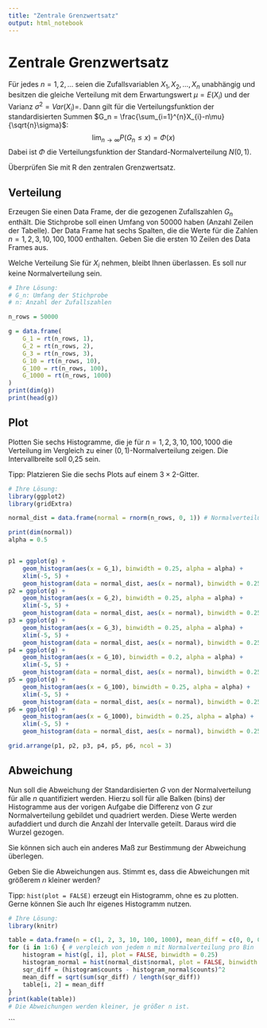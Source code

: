 ```yaml
---
title: "Zentrale Grenzwertsatz"
output: html_notebook
---
```


# Zentrale Grenzwertsatz

Für jedes $n=1,2,\ldots$ seien die Zufallsvariablen $X_1, X_2, \ldots, X_n$ unabhängig und besitzen die gleiche Verteilung mit dem Erwartungswert $\mu = E(X_i)$ und der Varianz $\sigma^2=Var(X_i)=$. Dann gilt für die Verteilungsfunktion der standardisierten Summen $G_n = \frac{\sum_{i=1}^{n}X_{i}-n\mu}{\sqrt{n}\sigma}$:
$$
\lim_{n\rightarrow\infty}P\left(G_n \leq x\right)=\Phi(x)
$$
Dabei ist $\Phi$ die Verteilungsfunktion der Standard-Normalverteilung $N(0,1)$.

Überprüfen Sie mit R den zentralen Grenzwertsatz.

## Verteilung

Erzeugen Sie einen Data Frame, der die gezogenen Zufallszahlen $G_n$ enthält. Die Stichprobe soll einen Umfang von 50000 haben (Anzahl Zeilen der Tabelle). Der Data Frame hat sechs Spalten, die die Werte für die Zahlen $n=1, 2, 3, 10, 100, 1000$ enthalten. Geben Sie die ersten 10 Zeilen des Data Frames aus.

Welche Verteilung Sie für $X_i$ nehmen, bleibt Ihnen überlassen. Es soll nur keine Normalverteilung sein.


```r
# Ihre Lösung:
# G_n: Umfang der Stichprobe
# n: Anzahl der Zufallszahlen

n_rows = 50000

g = data.frame(
    G_1 = rt(n_rows, 1),
    G_2 = rt(n_rows, 2),
    G_3 = rt(n_rows, 3),
    G_10 = rt(n_rows, 10),
    G_100 = rt(n_rows, 100),
    G_1000 = rt(n_rows, 1000)
)
print(dim(g))
print(head(g))
```

## Plot

Plotten Sie sechs Histogramme, die je für $n=1, 2, 3, 10, 100, 1000$ die Verteilung im Vergleich zu einer ($0,1$)-Normalverteilung zeigen. Die Intervallbreite soll 0,25 sein.

Tipp: Platzieren Sie die sechs Plots auf einem $3 \times 2$-Gitter.

```r
# Ihre Lösung:
library(ggplot2)
library(gridExtra)

normal_dist = data.frame(normal = rnorm(n_rows, 0, 1)) # Normalverteilung mit 50000 Zufallszahlen

print(dim(normal))
alpha = 0.5


p1 = ggplot(g) +
    geom_histogram(aes(x = G_1), binwidth = 0.25, alpha = alpha) +
    xlim(-5, 5) + 
    geom_histogram(data = normal_dist, aes(x = normal), binwidth = 0.25, color = "red")
p2 = ggplot(g) +
    geom_histogram(aes(x = G_2), binwidth = 0.25, alpha = alpha) +
    xlim(-5, 5) +
    geom_histogram(data = normal_dist, aes(x = normal), binwidth = 0.25, color = "red")
p3 = ggplot(g) +
    geom_histogram(aes(x = G_3), binwidth = 0.25, alpha = alpha) +
    xlim(-5, 5) +
    geom_histogram(data = normal_dist, aes(x = normal), binwidth = 0.25, color = "red")
p4 = ggplot(g) +
    geom_histogram(aes(x = G_10), binwidth = 0.2, alpha = alpha) +
    xlim(-5, 5) +
    geom_histogram(data = normal_dist, aes(x = normal), binwidth = 0.25, color = "red")
p5 = ggplot(g) +
    geom_histogram(aes(x = G_100), binwidth = 0.25, alpha = alpha) +
    xlim(-5, 5) +
    geom_histogram(data = normal_dist, aes(x = normal), binwidth = 0.25, color = "red")
p6 = ggplot(g) +
    geom_histogram(aes(x = G_1000), binwidth = 0.25, alpha = alpha) +
    xlim(-5, 5) +
    geom_histogram(data = normal_dist, aes(x = normal), binwidth = 0.25, color = "red")

grid.arrange(p1, p2, p3, p4, p5, p6, ncol = 3)
```

## Abweichung

Nun soll die Abweichung der Standardisierten $G$ von der Normalverteilung für alle $n$ quantifiziert werden. Hierzu soll für alle Balken (bins) der Histogramme aus der vorigen Aufgabe die Differenz von $G$ zur Normalverteilung gebildet und quadriert werden. Diese Werte werden aufaddiert und durch die Anzahl der Intervalle geteilt. Daraus wird die Wurzel gezogen.

Sie können sich auch ein anderes Maß zur Bestimmung der Abweichung überlegen.

Geben Sie die Abweichungen aus. Stimmt es, dass die Abweichungen mit größerem $n$ kleiner werden?

Tipp: `hist(plot = FALSE)` erzeugt ein Histogramm, ohne es zu plotten. Gerne können Sie auch Ihr eigenes Histogramm nutzen.

```r
# Ihre Lösung:
library(knitr)

table = data.frame(n = c(1, 2, 3, 10, 100, 1000), mean_diff = c(0, 0, 0, 0, 0, 0))
for (i in 1:6) { # vergleich von jedem n mit Normalverteilung pro Bin
    histogram = hist(g[, i], plot = FALSE, binwidth = 0.25)
    histogram_normal = hist(normal_dist$normal, plot = FALSE, binwidth = 0.25)
    sqr_diff = (histogram$counts - histogram_normal$counts)^2
    mean_diff = sqrt(sum(sqr_diff) / length(sqr_diff))
    table[i, 2] = mean_diff
}
print(kable(table))
# Die Abweichungen werden kleiner, je größer n ist.
```
```


